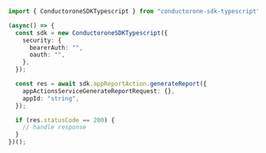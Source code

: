 ```typescript C1ApiAppV1AppReportActionServiceGenerateReport.ts
import { ConductoroneSDKTypescript } from "conductorone-sdk-typescript";

(async() => {
  const sdk = new ConductoroneSDKTypescript({
    security: {
      bearerAuth: "",
      oauth: "",
    },
  });

  const res = await sdk.appReportAction.generateReport({
    appActionsServiceGenerateReportRequest: {},
    appId: "string",
  });

  if (res.statusCode == 200) {
    // handle response
  }
})();
```
